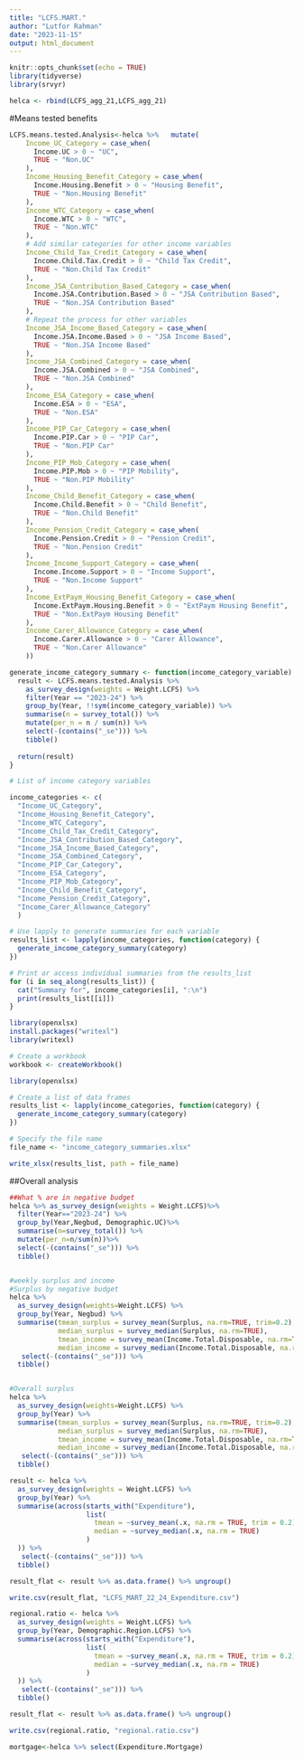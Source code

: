 ```yaml
---
title: "LCFS.MART."
author: "Lutfor Rahman"
date: "2023-11-15"
output: html_document
---
```


```r
knitr::opts_chunk$set(echo = TRUE)
library(tidyverse)
library(srvyr)

```

```r
helca <- rbind(LCFS_agg_21,LCFS_agg_21)
```

#Means tested benefits
```r

LCFS.means.tested.Analysis<-helca %>%   mutate(
    Income_UC_Category = case_when(
      Income.UC > 0 ~ "UC",
      TRUE ~ "Non.UC"
    ),
    Income_Housing_Benefit_Category = case_when(
      Income.Housing.Benefit > 0 ~ "Housing Benefit",
      TRUE ~ "Non.Housing Benefit"
    ),
    Income_WTC_Category = case_when(
      Income.WTC > 0 ~ "WTC",
      TRUE ~ "Non.WTC"
    ),
    # Add similar categories for other income variables
    Income_Child_Tax_Credit_Category = case_when(
      Income.Child.Tax.Credit > 0 ~ "Child Tax Credit",
      TRUE ~ "Non.Child Tax Credit"
    ),
    Income_JSA_Contribution_Based_Category = case_when(
      Income.JSA.Contribution.Based > 0 ~ "JSA Contribution Based",
      TRUE ~ "Non.JSA Contribution Based"
    ),
    # Repeat the process for other variables
    Income_JSA_Income_Based_Category = case_when(
      Income.JSA.Income.Based > 0 ~ "JSA Income Based",
      TRUE ~ "Non.JSA Income Based"
    ),
    Income_JSA_Combined_Category = case_when(
      Income.JSA.Combined > 0 ~ "JSA Combined",
      TRUE ~ "Non.JSA Combined"
    ),
    Income_ESA_Category = case_when(
      Income.ESA > 0 ~ "ESA",
      TRUE ~ "Non.ESA"
    ),
    Income_PIP_Car_Category = case_when(
      Income.PIP.Car > 0 ~ "PIP Car",
      TRUE ~ "Non.PIP Car"
    ),
    Income_PIP_Mob_Category = case_when(
      Income.PIP.Mob > 0 ~ "PIP Mobility",
      TRUE ~ "Non.PIP Mobility"
    ),
    Income_Child_Benefit_Category = case_when(
      Income.Child.Benefit > 0 ~ "Child Benefit",
      TRUE ~ "Non.Child Benefit"
    ),
    Income_Pension_Credit_Category = case_when(
      Income.Pension.Credit > 0 ~ "Pension Credit",
      TRUE ~ "Non.Pension Credit"
    ),
    Income_Income_Support_Category = case_when(
      Income.Income.Support > 0 ~ "Income Support",
      TRUE ~ "Non.Income Support"
    ),
    Income_ExtPaym_Housing_Benefit_Category = case_when(
      Income.ExtPaym.Housing.Benefit > 0 ~ "ExtPaym Housing Benefit",
      TRUE ~ "Non.ExtPaym Housing Benefit"
    ),
    Income_Carer_Allowance_Category = case_when(
      Income.Carer.Allowance > 0 ~ "Carer Allowance",
      TRUE ~ "Non.Carer Allowance"
    ))
```


```r
generate_income_category_summary <- function(income_category_variable) {
  result <- LCFS.means.tested.Analysis %>%
    as_survey_design(weights = Weight.LCFS) %>%
    filter(Year == "2023-24") %>%
    group_by(Year, !!sym(income_category_variable)) %>%
    summarise(n = survey_total()) %>%
    mutate(per_n = n / sum(n)) %>%
    select(-(contains("_se"))) %>%
    tibble()
  
  return(result)
}
```

```r
# List of income category variables

income_categories <- c(
  "Income_UC_Category",
  "Income_Housing_Benefit_Category",
  "Income_WTC_Category",
  "Income_Child_Tax_Credit_Category",
  "Income_JSA_Contribution_Based_Category",
  "Income_JSA_Income_Based_Category",
  "Income_JSA_Combined_Category",
  "Income_PIP_Car_Category",
  "Income_ESA_Category",
  "Income_PIP_Mob_Category",
  "Income_Child_Benefit_Category",
  "Income_Pension_Credit_Category",
  "Income_Carer_Allowance_Category"
  )

# Use lapply to generate summaries for each variable
results_list <- lapply(income_categories, function(category) {
  generate_income_category_summary(category)
})

# Print or access individual summaries from the results_list
for (i in seq_along(results_list)) {
  cat("Summary for", income_categories[i], ":\n")
  print(results_list[[i]])
}
```


```r
library(openxlsx)
install.packages("writexl")
library(writexl)

# Create a workbook
workbook <- createWorkbook()

library(openxlsx)

# Create a list of data frames
results_list <- lapply(income_categories, function(category) {
  generate_income_category_summary(category)
})

# Specify the file name
file_name <- "income_category_summaries.xlsx"

write_xlsx(results_list, path = file_name)

```



##Overall analysis
```r

##What % are in negative budget
helca %>% as_survey_design(weights = Weight.LCFS)%>% 
  filter(Year=="2023-24") %>% 
  group_by(Year,Negbud, Demographic.UC)%>%
  summarise(n=survey_total()) %>% 
  mutate(per_n=n/sum(n))%>%
  select(-(contains("_se"))) %>%
  tibble()


#weekly surplus and income
#Surplus by negative budget
helca %>% 
  as_survey_design(weights=Weight.LCFS) %>% 
  group_by(Year, Negbud) %>% 
  summarise(tmean_surplus = survey_mean(Surplus, na.rm=TRUE, trim=0.2),
            median_surplus = survey_median(Surplus, na.rm=TRUE),
            tmean_income = survey_mean(Income.Total.Disposable, na.rm=TRUE, trim=0.2),
            median_income = survey_median(Income.Total.Disposable, na.rm=TRUE)) %>% 
   select(-(contains("_se"))) %>%
  tibble()


#Overall surplus
helca %>% 
  as_survey_design(weights=Weight.LCFS) %>% 
  group_by(Year) %>% 
  summarise(tmean_surplus = survey_mean(Surplus, na.rm=TRUE, trim=0.2),
            median_surplus = survey_median(Surplus, na.rm=TRUE),
            tmean_income = survey_mean(Income.Total.Disposable, na.rm=TRUE, trim=0.2),
            median_income = survey_median(Income.Total.Disposable, na.rm=TRUE)) %>% 
   select(-(contains("_se"))) %>%
  tibble()
```


```r
result <- helca %>%
  as_survey_design(weights = Weight.LCFS) %>%
  group_by(Year) %>%
  summarise(across(starts_with("Expenditure"), 
                   list(
                     tmean = ~survey_mean(.x, na.rm = TRUE, trim = 0.2),
                     median = ~survey_median(.x, na.rm = TRUE)
                   )
  )) %>% 
   select(-(contains("_se"))) %>%
  tibble()

result_flat <- result %>% as.data.frame() %>% ungroup()

write.csv(result_flat, "LCFS_MART_22_24_Expenditure.csv")
```


```r
regional.ratio <- helca %>%
  as_survey_design(weights = Weight.LCFS) %>%
  group_by(Year, Demographic.Region.LCFS) %>%
  summarise(across(starts_with("Expenditure"), 
                   list(
                     tmean = ~survey_mean(.x, na.rm = TRUE, trim = 0.2),
                     median = ~survey_median(.x, na.rm = TRUE)
                   )
  )) %>% 
   select(-(contains("_se"))) %>%
  tibble()

result_flat <- result %>% as.data.frame() %>% ungroup()

write.csv(regional.ratio, "regional.ratio.csv")
```


```r

mortgage<-helca %>% select(Expenditure.Mortgage)

```

